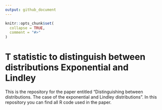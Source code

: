 ```yaml
---
output: github_document
---
```


<!-- README.md is generated from README.Rmd. Please edit that file -->

```r
knitr::opts_chunk$set(
  collapse = TRUE,
  comment = "#>"
)
```

# T statistic to distinguish between distributions Exponential and Lindley

<!-- badges: start -->
<!-- badges: end -->

This is the repository for the paper entitled "Distinguishing between distributions. The case of the exponential and Lindley distributions". In this repository you can find all R code used in the paper.


